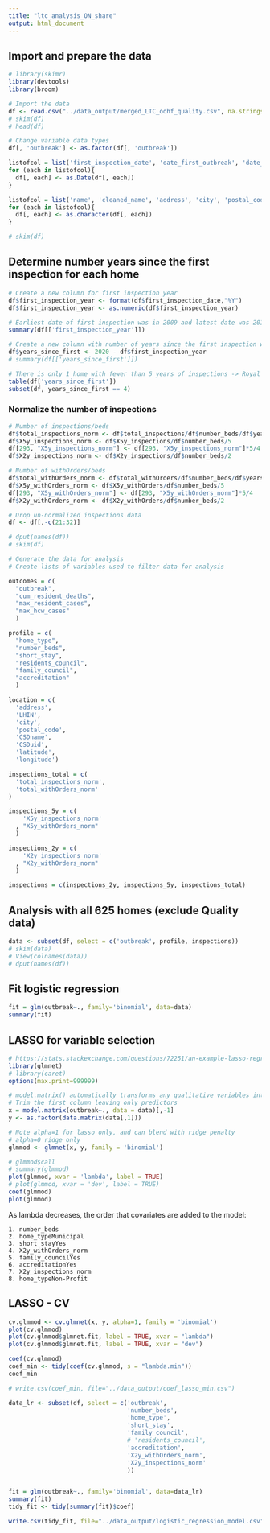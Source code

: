```yaml
---
title: "ltc_analysis_ON_share"
output: html_document
---
```


## Import and prepare the data
```r
# library(skimr)
library(devtools)
library(broom)

# Import the data
df <- read.csv("../data_output/merged_LTC_odhf_quality.csv", na.strings="", header=TRUE)
# skim(df)
# head(df)

# Change variable data types
df[, 'outbreak'] <- as.factor(df[, 'outbreak'])

listofcol = list('first_inspection_date', 'date_first_outbreak', 'date_max_cases', 'date_max_HCWcases', 'date_first_resolved')
for (each in listofcol){
  df[, each] <- as.Date(df[, each])
}

listofcol = list('name', 'cleaned_name', 'address', 'city', 'postal_code', 'CSDname')
for (each in listofcol){
  df[, each] <- as.character(df[, each])
}

# skim(df)

```

## Determine number years since the first inspection for each home
```r
# Create a new column for first inspection year
df$first_inspection_year <- format(df$first_inspection_date,"%Y")
df$first_inspection_year <- as.numeric(df$first_inspection_year)

# Earliest date of first inspection was in 2009 and latest date was 2016
summary(df[['first_inspection_year']])

# Create a new column with number of years since the first inspection was reported
df$years_since_first <- 2020 - df$first_inspection_year
# summary(df[['years_since_first']])

# There is only 1 home with fewer than 5 years of inspections -> Royal Rose Place
table(df['years_since_first'])
subset(df, years_since_first == 4)
```

### Normalize the number of inspections
```r

# Number of inspections/beds
df$total_inspections_norm <- df$total_inspections/df$number_beds/df$years_since_first
df$X5y_inspections_norm <- df$X5y_inspections/df$number_beds/5
df[293, "X5y_inspections_norm"] <- df[293, "X5y_inspections_norm"]*5/4
df$X2y_inspections_norm <- df$X2y_inspections/df$number_beds/2

# Number of withOrders/beds
df$total_withOrders_norm <- df$total_withOrders/df$number_beds/df$years_since_first
df$X5y_withOrders_norm <- df$X5y_withOrders/df$number_beds/5
df[293, "X5y_withOrders_norm"] <- df[293, "X5y_withOrders_norm"]*5/4
df$X2y_withOrders_norm <- df$X2y_withOrders/df$number_beds/2

# Drop un-normalized inspections data
df <- df[,-c(21:32)]

# dput(names(df))
# skim(df)
```


```r
# Generate the data for analysis
# Create lists of variables used to filter data for analysis

outcomes = c(
  "outbreak", 
  "cum_resident_deaths", 
  "max_resident_cases", 
  "max_hcw_cases"
  )

profile = c(
  "home_type", 
  "number_beds", 
  "short_stay", 
  "residents_council", 
  "family_council", 
  "accreditation"
  )

location = c(
  'address', 
  'LHIN', 
  'city', 
  'postal_code', 
  'CSDname', 
  'CSDuid', 
  'latitude', 
  'longitude')

inspections_total = c(
  'total_inspections_norm',
  'total_withOrders_norm'
)

inspections_5y = c(
    'X5y_inspections_norm'
  , "X5y_withOrders_norm"
  )

inspections_2y = c(
    'X2y_inspections_norm'
  , "X2y_withOrders_norm"
  )

inspections = c(inspections_2y, inspections_5y, inspections_total)

```

## Analysis with all 625 homes (exclude Quality data)
```r
data <- subset(df, select = c('outbreak', profile, inspections))
# skim(data)
# View(colnames(data))
# dput(names(df))

```

## Fit logistic regression
```r
fit = glm(outbreak~., family='binomial', data=data)
summary(fit)

```

## LASSO for variable selection
```r
# https://stats.stackexchange.com/questions/72251/an-example-lasso-regression-using-glmnet-for-binary-outcome
library(glmnet)
# library(caret)
options(max.print=999999)

# model.matrix() automatically transforms any qualitative variables into dummy variables
# Trim the first column leaving only predictors
x = model.matrix(outbreak~., data = data)[,-1]
y <- as.factor(data.matrix(data[,1]))

# Note alpha=1 for lasso only, and can blend with ridge penalty
# alpha=0 ridge only
glmmod <- glmnet(x, y, family = 'binomial')

# glmmod$call
# summary(glmmod)
plot(glmmod, xvar = 'lambda', label = TRUE)
# plot(glmmod, xvar = 'dev', label = TRUE)
coef(glmmod)
plot(glmmod)

```
As lambda decreases, the order that covariates are added to the model:
    
    1. number_beds
    2. home_typeMunicipal
    3. short_stayYes
    4. X2y_withOrders_norm
    5. family_councilYes
    6. accreditationYes
    7. X2y_inspections_norm
    8. home_typeNon-Profit 
    

## LASSO - CV
```r
cv.glmmod <- cv.glmnet(x, y, alpha=1, family = 'binomial')
plot(cv.glmmod)
plot(cv.glmmod$glmnet.fit, label = TRUE, xvar = "lambda")
plot(cv.glmmod$glmnet.fit, label = TRUE, xvar = "dev")

coef(cv.glmmod)
coef_min <- tidy(coef(cv.glmmod, s = "lambda.min"))
coef_min

# write.csv(coef_min, file="../data_output/coef_lasso_min.csv")

```

```r
data_lr <- subset(df, select = c('outbreak',
                                 'number_beds',
                                 'home_type',
                                 'short_stay',
                                 'family_council',
                                 # 'residents_council',
                                 'accreditation',
                                 'X2y_withOrders_norm',
                                 'X2y_inspections_norm'
                                 ))


fit = glm(outbreak~., family='binomial', data=data_lr)
summary(fit)
tidy_fit <- tidy(summary(fit)$coef)

write.csv(tidy_fit, file="../data_output/logistic_regression_model.csv")

```




